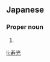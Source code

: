 ==Japanese==
{{ja-kanjitab|とし|みつ}}

===Proper noun===
{{ja-pos|proper|としみつ}}

# {{given name|male|lang=ja|sort=としみつ}}

[[li:寿光]]